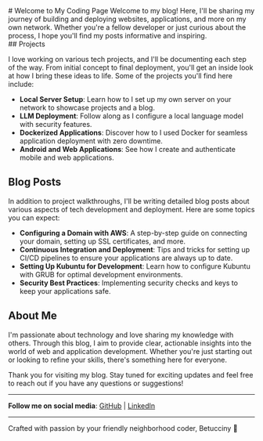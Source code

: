 
<BaseLayout PageID="home">
  <BaseCard title="home">
    <div class="flex">
      <div class="p-6">
          # Welcome to My Coding Page
          Welcome to my blog! Here, I'll be sharing my journey of building and deploying websites, applications, and more on my own network. Whether you're a fellow developer or just curious about the process, I hope you'll find my posts informative and inspiring.
      </div>
    </div>

  </BaseCard>

  <BaseCard title="home" image="/home.webp">
    ## Projects

I love working on various tech projects, and I'll be documenting each step of the way. From initial concept to final deployment, you'll get an inside look at how I bring these ideas to life. Some of the projects you'll find here include:

- **Local Server Setup**: Learn how to I set up my own server on your network to showcase projects and a blog.
- **LLM Deployment**: Follow along as I configure a local language model with security features.
- **Dockerized Applications**: Discover how to I used Docker for seamless application deployment with zero downtime.
- **Android and Web Applications**: See how I create and authenticate mobile and web applications.

## Blog Posts

In addition to project walkthroughs, I'll be writing detailed blog posts about various aspects of tech development and deployment. Here are some topics you can expect:

- **Configuring a Domain with AWS**: A step-by-step guide on connecting your domain, setting up SSL certificates, and more.
- **Continuous Integration and Deployment**: Tips and tricks for setting up CI/CD pipelines to ensure your applications are always up to date.
- **Setting Up Kubuntu for Development**: Learn how to configure Kubuntu with GRUB for optimal development environments.
- **Security Best Practices**: Implementing security checks and keys to keep your applications safe.

## About Me

I'm passionate about technology and love sharing my knowledge with others. Through this blog, I aim to provide clear, actionable insights into the world of web and application development. Whether you're just starting out or looking to refine your skills, there's something here for everyone.

Thank you for visiting my blog. Stay tuned for exciting updates and feel free to reach out if you have any questions or suggestions!


---

**Follow me on social media**: [GitHub](https://github.com/Betucciny) | [LinkedIn](https://www.linkedin.com/in/roberto-a-herrera-1bb656232/)

---

Crafted with passion by your friendly neighborhood coder, Betucciny 🍝

  </BaseCard>
</BaseLayout>
